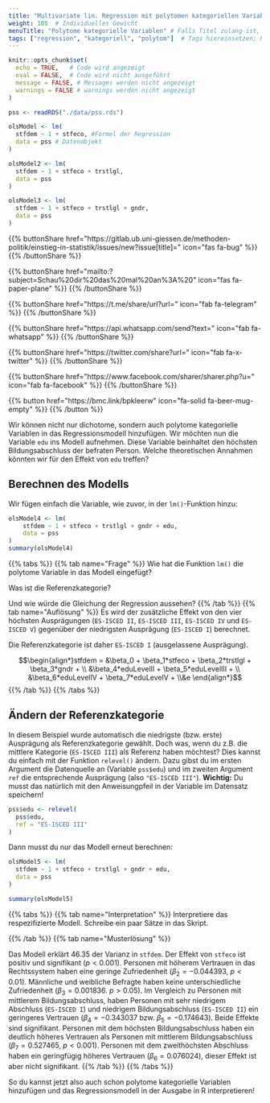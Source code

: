 ```yaml
---
title: "Multivariate lin. Regression mit polytomen kategoriellen Variablen"  # Titel der Seite
weight: 105  # Individuelles Gewicht 
menuTitle: "Polytome kategorielle Variablen" # Falls Titel zulang ist, hier Kurztitel
tags: ["regression", "kategoriell", "polytom"]  # Tags hiereinsetzen; Kurzwort, was auf der Seite passsiert
---
```


```r
knitr::opts_chunk$set(
  echo = TRUE,   # Code wird angezeigt
  eval = FALSE,  # Code wird nicht ausgeführt
  message = FALSE, # Messages werden nicht angezeigt
  warnings = FALSE # warnings werden nicht angezeigt
)

pss <- readRDS("./data/pss.rds")

olsModel <- lm(
  stfdem ~ 1 + stfeco, #Formel der Regression
  data = pss # Datenobjekt
)  

olsModel2 <- lm(
  stfdem ~ 1 + stfeco + trstlgl,   
  data = pss
)      

olsModel3 <- lm(
  stfdem ~ 1 + stfeco + trstlgl + gndr,   
  data = pss
)           
```

{{% buttonShare href=\"https\:\/\/gitlab.ub.uni-giessen.de\/methoden-politik\/einstieg-in-statistik\/issues\/new?issue[title]=\" icon=\"fas fa-bug\" %}} {{% /buttonShare %}} 

{{% buttonShare href=\"mailto\:?subject=Schau\%20dir\%20das\%20mal\%20an\%3A\%20\" icon=\"fas fa-paper-plane\" %}} {{% /buttonShare %}}

{{% buttonShare href=\"https\:\/\/t.me\/share\/url?url=\" icon=\"fab fa-telegram\" %}} {{% /buttonShare %}}

{{% buttonShare href=\"https\:\/\/api.whatsapp.com\/send?text=\" icon=\"fab fa-whatsapp\" %}} {{% /buttonShare %}}

{{% buttonShare href=\"https\:\/\/twitter.com\/share?url=\" icon=\"fab fa-x-twitter\" %}} {{% /buttonShare %}}

{{% buttonShare href=\"https\:\/\/www.facebook.com\/sharer\/sharer.php?u=\" icon=\"fab fa-facebook\" %}} {{% /buttonShare %}}

{{% button href=\"https\:\/\/bmc.link\/bpkleerw\" icon=\"fa-solid fa-beer-mug-empty\" %}} {{% /button %}}

Wir können nicht nur dichotome, sondern auch polytome kategorielle Variablen in das Regressionsmodell hinzufügen. Wir möchten nun die Variable `edu` ins Modell aufnehmen. Diese Variable beinhaltet den höchsten Bildungsabschluss der befraten Person. Welche theoretischen Annahmen könnten wir für den Effekt von `edu` treffen?

## Berechnen des Modells
Wir fügen einfach die Variable, wie zuvor, in der `lm()`-Funktion hinzu:
```r
olsModel4 <- lm(
    stfdem ~ 1 + stfeco + trstlgl + gndr + edu,   
    data = pss
)
summary(olsModel4)
```

{{% tabs %}}
{{% tab name=\"Frage\" %}}
Wie hat die Funktion `lm()` die polytome Variable in das Modell eingefügt? 

Was ist die Referenzkategorie?

Und wie würde die Gleichung der Regression aussehen?
{{% /tab %}}
{{% tab name=\"Auflösung\" %}}
Es wird der zusätzliche Effekt von den vier höchsten Ausprägungen (`ES-ISCED II`, `ES-ISCED III`, `ES-ISCED IV` und `ES-ISCED V`) gegenüber der niedrigsten Ausprägung (`ES-ISCED I`) berechnet. 

Die Referenzkategorie ist daher `ES-ISCED I` (ausgelassene Ausprägung).

$$\begin{align*}stfdem = &\beta_0 + \beta_1*stfeco + \beta_2*trstlgl + \beta_3*gndr + \\ &\beta_4*eduLevelII + \beta_5*eduLevelIII + \\ &\beta_6*eduLevelIV + \beta_7*eduLevelV + \\&e \end{align*}$$
{{% /tab %}}
{{% /tabs %}}

## Ändern der Referenzkategorie
In diesem Beispiel wurde automatisch die niedrigste (bzw. erste) Ausprägung als Referenzkategorie gewählt. Doch was, wenn du z.B. die mittlere Kategorie (`ES-ISCED III`) als Referenz haben möchtest? Dies kannst du einfach mit der Funktion `relevel()` ändern. Dazu gibst du im ersten Argument die Datenquelle an (Variable `pss$edu`) und im zweiten Argument `ref` die entsprechende Ausprägung (also `"ES-ISCED III"`). **Wichtig:** Du musst das natürlich mit den Anweisungpfeil in der Variable im Datensatz speichern!

```r
pss$edu <- relevel(
  pss$edu, 
  ref = "ES-ISCED III"
) 
```

Dann musst du nur das Modell erneut berechnen:
```r
olsModel5 <- lm(
  stfdem ~ 1 + stfeco + trstlgl + gndr + edu,
  data = pss
)

summary(olsModel5)
```

{{% tabs %}}
{{% tab name=\"Interpretation\" %}}
Interpretiere das respezifizierte Modell. Schreibe ein paar Sätze in das Skript. 

{{% /tab %}}
{{% tab name=\"Musterlösung\" %}}

Das Modell erklärt $46.35 %$ der Varianz in `stfdem`. Der Effekt von `stfeco` ist positiv und signifikant ($p<0.001$). Personen mit höherem Vertrauen in das Rechtssystem haben eine geringe Zufriedenheit ($\beta_2 = -0.044393$, $p<0.01$). Männliche und weibliche Befragte haben keine unterschiedliche Zufriedenheit ($\beta_3 = 0.001836$. $p>0.05$). Im Vergleich zu Personen mit mittlerem Bildungsabschluss, haben Personen mit sehr niedrigem Abschluss (`ES-ISCED I`) und niedrigem Bildungsabschluss (`ES-ISCED II`) ein geringeres Vertrauen ($\beta_4 = -0.343037$ bzw. $\beta_5 = -0.174643$). Beide Effekte sind signifikant. Personen mit dem höchsten Bildungsabschluss haben ein deutlich höheres Vertrauen als Personen mit mittlerem Bildungsabschluss ($\beta_7 = 0.527465$, $p<0.001$). Personen mit dem zweithöchsten Abschluss haben ein geringfügig höheres Vertrauen ($\beta_6 = 0.076024$), dieser Effekt ist aber nicht signifikant. 
{{% /tab %}}
{{% /tabs %}}

So du kannst jetzt also auch schon polytome kategorielle Variablen hinzufügen und das Regressionsmodell in der Ausgabe in R interpretieren!